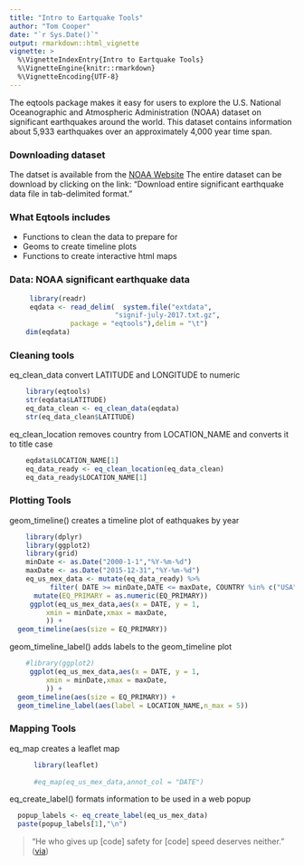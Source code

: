 ```yaml
---
title: "Intro to Eartquake Tools"
author: "Tom Cooper"
date: "`r Sys.Date()`"
output: rmarkdown::html_vignette
vignette: >
  %\VignetteIndexEntry{Intro to Eartquake Tools}
  %\VignetteEngine{knitr::rmarkdown}
  %\VignetteEncoding{UTF-8}
---
```


The eqtools package makes it easy for  users to explore the  U.S. National Oceanographic and Atmospheric Administration (NOAA) dataset on significant earthquakes around the world. This dataset contains information about 5,933 earthquakes over an approximately 4,000 year time span.

### Downloading dataset

The datset is available from the [NOAA Website](https://www.ngdc.noaa.gov/nndc/struts/form?t=101650&s=1&d=1)
The entire dataset can be download by clicking on the link: "Download entire significant earthquake data file in tab-delimited format."

### What Eqtools includes

- Functions to clean the data to prepare for 
- Geoms to create timeline plots
- Functions to create interactive html maps 

### Data: NOAA significant earthquake data 

```r
     library(readr)
     eqdata <- read_delim(  system.file("extdata",
                          "signif-july-2017.txt.gz",
			   package = "eqtools"),delim = "\t")
    dim(eqdata)
```

### Cleaning tools

eq_clean_data convert LATITUDE and LONGITUDE to numeric

```r
    library(eqtools)
    str(eqdata$LATITUDE)
    eq_data_clean <- eq_clean_data(eqdata)
    str(eq_data_clean$LATITUDE)
```

eq_clean_location removes country from LOCATION_NAME and converts it to title case

```r
    eqdata$LOCATION_NAME[1]
    eq_data_ready <- eq_clean_location(eq_data_clean)
    eq_data_ready$LOCATION_NAME[1]
```

### Plotting Tools

geom_timeline() creates a timeline plot of eathquakes by year

```r
    library(dplyr)
    library(ggplot2)
    library(grid)
    minDate <- as.Date("2000-1-1","%Y-%m-%d")	  
    maxDate <- as.Date("2015-12-31","%Y-%m-%d")	  
    eq_us_mex_data <- mutate(eq_data_ready) %>%
          filter( DATE >= minDate,DATE <= maxDate, COUNTRY %in% c("USA","MEXICO")) %>%
	  mutate(EQ_PRIMARY = as.numeric(EQ_PRIMARY))
     ggplot(eq_us_mex_data,aes(x = DATE, y = 1,
         xmin = minDate,xmax = maxDate,
         )) +
  geom_timeline(aes(size = EQ_PRIMARY))
```

geom_timeline_label() adds labels to the geom_timeline plot

```r
    #library(ggplot2)
     ggplot(eq_us_mex_data,aes(x = DATE, y = 1,
         xmin = minDate,xmax = maxDate,
         )) +
  geom_timeline(aes(size = EQ_PRIMARY)) +
  geom_timeline_label(aes(label = LOCATION_NAME,n_max = 5))
```

### Mapping Tools

eq_map creates a leaflet map
```r
      library(leaflet)
      
      #eq_map(eq_us_mex_data,annot_col = "DATE")

```

eq_create_label() formats information to be used in a web popup

```r
  popup_labels <- eq_create_label(eq_us_mex_data) 
  paste(popup_labels[1],"\n")

```



> "He who gives up [code] safety for [code] speed deserves neither."
([via](https://twitter.com/hadleywickham/status/504368538874703872))

